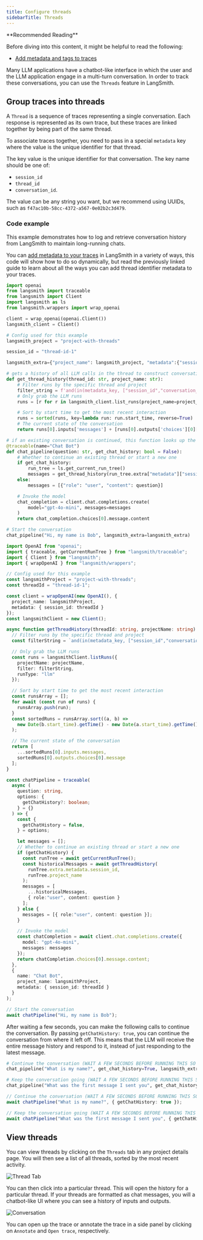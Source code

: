 ```yaml
---
title: Configure threads
sidebarTitle: Threads
---
```


<Tip>
**Recommended Reading**

Before diving into this content, it might be helpful to read the following:

- [Add metadata and tags to traces](./add-metadata-tags)

</Tip>

Many LLM applications have a chatbot-like interface in which the user and the LLM application engage in a multi-turn conversation. In order to track these conversations, you can use the `Threads` feature in LangSmith.

## Group traces into threads

A `Thread` is a sequence of traces representing a single conversation. Each response is represented as its own trace, but these traces are linked together by being part of the same thread.

To associate traces together, you need to pass in a special `metadata` key where the value is the unique identifier for that thread.

The key value is the unique identifier for that conversation.
The key name should be one of:

- `session_id`
- `thread_id`
- `conversation_id`.

The value can be any string you want, but we recommend using UUIDs, such as `f47ac10b-58cc-4372-a567-0e02b2c3d479`.

### Code example

This example demonstrates how to log and retrieve conversation history from LangSmith to maintain long-running chats.

You can [add metadata to your traces](./add-metadata-tags) in LangSmith in a variety of ways, this code will show how to do so dynamically, but read the
previously linked guide to learn about all the ways you can add thread identifier metadata to your traces.

<CodeGroup>

```python Python
import openai
from langsmith import traceable
from langsmith import Client
import langsmith as ls
from langsmith.wrappers import wrap_openai

client = wrap_openai(openai.Client())
langsmith_client = Client()

# Config used for this example
langsmith_project = "project-with-threads"

session_id = "thread-id-1"

langsmith_extra={"project_name": langsmith_project, "metadata":{"session_id": session_id}}

# gets a history of all LLM calls in the thread to construct conversation history
def get_thread_history(thread_id: str, project_name: str):
    # Filter runs by the specific thread and project
    filter_string = f'and(in(metadata_key, ["session_id","conversation_id","thread_id"]), eq(metadata_value, "{thread_id}"))'
    # Only grab the LLM runs
    runs = [r for r in langsmith_client.list_runs(project_name=project_name, filter=filter_string, run_type="llm")]

    # Sort by start time to get the most recent interaction
    runs = sorted(runs, key=lambda run: run.start_time, reverse=True)
    # The current state of the conversation
    return runs[0].inputs['messages'] + [runs[0].outputs['choices'][0]['message']]

# if an existing conversation is continued, this function looks up the current run's metadata to get the session_id, calls get_thread_history, and appends the new user question before making a call to the chat model
@traceable(name="Chat Bot")
def chat_pipeline(question: str, get_chat_history: bool = False):
    # Whether to continue an existing thread or start a new one
    if get_chat_history:
        run_tree = ls.get_current_run_tree()
        messages = get_thread_history(run_tree.extra["metadata"]["session_id"],run_tree.session_name) + [{"role": "user", "content": question}]
    else:
        messages = [{"role": "user", "content": question}]

    # Invoke the model
    chat_completion = client.chat.completions.create(
        model="gpt-4o-mini", messages=messages
    )
    return chat_completion.choices[0].message.content

# Start the conversation
chat_pipeline("Hi, my name is Bob", langsmith_extra=langsmith_extra)
```

```typescript TypeScript
import OpenAI from "openai";
import { traceable, getCurrentRunTree } from "langsmith/traceable";
import { Client } from "langsmith";
import { wrapOpenAI } from "langsmith/wrappers";

// Config used for this example
const langsmithProject = "project-with-threads";
const threadId = "thread-id-1";

const client = wrapOpenAI(new OpenAI(), {
  project_name: langsmithProject,
  metadata: { session_id: threadId }  
});
const langsmithClient = new Client();

async function getThreadHistory(threadId: string, projectName: string) {
  // Filter runs by the specific thread and project
  const filterString = `and(in(metadata_key, ["session_id","conversation_id","thread_id"]), eq(metadata_value, "${threadId}"))`;

  // Only grab the LLM runs
  const runs = langsmithClient.listRuns({
    projectName: projectName,
    filter: filterString,
    runType: "llm"
  });

  // Sort by start time to get the most recent interaction
  const runsArray = [];
  for await (const run of runs) {
    runsArray.push(run);
  }
  const sortedRuns = runsArray.sort((a, b) =>
    new Date(b.start_time).getTime() - new Date(a.start_time).getTime()
  );

  // The current state of the conversation
  return [
    ...sortedRuns[0].inputs.messages,
    sortedRuns[0].outputs.choices[0].message
  ];
}

const chatPipeline = traceable(
  async (
    question: string,
    options: {
      getChatHistory?: boolean;
    } = {}
  ) => {
    const {
      getChatHistory = false,
    } = options;

    let messages = [];
    // Whether to continue an existing thread or start a new one
    if (getChatHistory) {
      const runTree = await getCurrentRunTree();
      const historicalMessages = await getThreadHistory(
        runTree.extra.metadata.session_id,
        runTree.project_name
      );
      messages = [
        ...historicalMessages,
        { role:"user", content: question }
      ];
    } else {
      messages = [{ role:"user", content: question }];
    }

    // Invoke the model
    const chatCompletion = await client.chat.completions.create({
      model: "gpt-4o-mini",
      messages: messages
    });
    return chatCompletion.choices[0].message.content;
  },
  {
    name: "Chat Bot",
    project_name: langsmithProject,
    metadata: { session_id: threadId }  
  }
);

// Start the conversation
await chatPipeline("Hi, my name is Bob");
```

</CodeGroup>

After waiting a few seconds, you can make the following calls to continue the conversation. By passing `getChatHistory: true`,
you can continue the conversation from where it left off. This means that the LLM will receive the entire message history and respond to it,
instead of just responding to the latest message.

<CodeGroup>

```python Python
# Continue the conversation (WAIT A FEW SECONDS BEFORE RUNNING THIS SO THE FIRST TRACE CAN BE INGESTED)
chat_pipeline("What is my name?", get_chat_history=True, langsmith_extra=langsmith_extra)

# Keep the conversation going (WAIT A FEW SECONDS BEFORE RUNNING THIS SO THE PREVIOUS TRACE CAN BE INGESTED)
chat_pipeline("What was the first message I sent you", get_chat_history=True, langsmith_extra=langsmith_extra)
```

```typescript TypeScript
// Continue the conversation (WAIT A FEW SECONDS BEFORE RUNNING THIS SO THE FIRST TRACE CAN BE INGESTED)
await chatPipeline("What is my name?", { getChatHistory: true });

// Keep the conversation going (WAIT A FEW SECONDS BEFORE RUNNING THIS SO THE PREVIOUS TRACE CAN BE INGESTED)
await chatPipeline("What was the first message I sent you", { getChatHistory: true });
```

</CodeGroup>

## View threads

You can view threads by clicking on the `Threads` tab in any project details page. You will then see a list of all threads, sorted by the most recent activity.

![Thread Tab](/langsmith/images/convo-tab.png)

You can then click into a particular thread. This will open the history for a particular thread. If your threads are formatted as chat messages, you will a chatbot-like UI where you can see a history of inputs and outputs.

![Conversation](/langsmith/images/convo.png)

You can open up the trace or annotate the trace in a side panel by clicking on `Annotate` and `Open trace`, respectively.
